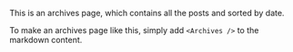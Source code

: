 This is an archives page, which contains all the posts and sorted by date.

To make an archives page like this, simply add `<Archives />` to the markdown content.

<Archives />